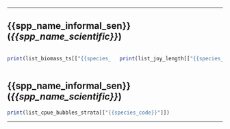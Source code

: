 -----

## {{spp_name_informal_sen}} (*{{spp_name_scientific}}*)

:::::: {.columns}
::: {.column}
```r
print(list_biomass_ts[["{{species_code}}"]])
```
:::

::: {.column}
```r
print(list_joy_length[["{{species_code}}"]])
```
:::
::::::
<!-- ```{r echo=FALSE, error=TRUE} -->
<!-- print(complex_sentence) -->
<!-- ``` -->
----

## {{spp_name_informal_sen}} (*{{spp_name_scientific}}*)


```r
print(list_cpue_bubbles_strata[["{{species_code}}"]])
```

----